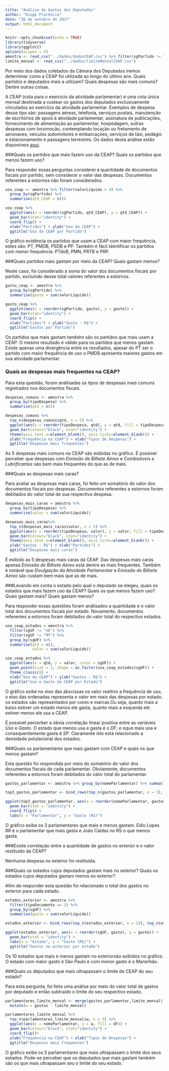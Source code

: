 ```yaml
---
title: "Análise de Gastos dos Deputados"
author: "Diogo Florêncio"
date: "26 de outubro de 2017"
output: html_document
---
```


```r
knitr::opts_chunk$set(echo = TRUE)
library(tidyverse)
library(ggplot2)
options(scipen = 4)
amostra <- read_csv("../dados/dadosCEAP.csv") %>% filter(sgPartido != "NA")
limite_mensal <- read_csv("../dados/limiteMensalCEAP.csv")
```
Por meio dos dados coletados da Câmara dos Deputados iremos determinar como a CEAP foi utilizada ao longo do último ano. Quais partidos e deputados mais a utilizam? Quais despesas são mais comuns? Dentre outras coisas.

A CEAP (cota para o exercício da atividade parlamentar) é uma cota única mensal destinada a custear os gastos dos deputados exclusivamente vinculados ao exercício da atividade parlamentar. Exemplos de despesa desse tipo são: passagens aéreas, telefonia, serviços postais, manutenção de escritórios de apoio à atividade parlamentar, assinatura de publicações, fornecimento de alimentação ao parlamentar, hospedagem, outras despesas com locomoção, contemplando locação ou fretamento de aeronaves, veículos automotores e embarcações, serviços de táxi, pedágio e estacionamento e passagens terrestres. Os dados desta análise estão disponíveis [aqui](https://instructure-uploads.s3.amazonaws.com/account_70000000000010/attachments/56674660/dadosCEAP.csv.zip?response-content-disposition=attachment%3B%20filename%3D%22dadosCEAP.csv.zip%22%3B%20filename%2A%3DUTF-8%27%27dadosCEAP.csv.zip&X-Amz-Algorithm=AWS4-HMAC-SHA256&X-Amz-Credential=AKIAJFNFXH2V2O7RPCAA%2F20171031%2Fus-east-1%2Fs3%2Faws4_request&X-Amz-Date=20171031T133839Z&X-Amz-Expires=86400&X-Amz-SignedHeaders=host&X-Amz-Signature=27666f57686790fe29da7e4191daa763f081963cb1ff4760eba1e9c3c29fdd02).

###Quais os partidos que mais fazem uso da CEAP? Quais os partidos que menos fazem uso?

Para responder essas perguntas considerei a quantidade de documentos fiscais por partido, sem considerar o valor das despesas. Documentos referentes a estornos não foram considerados.
```r
uso_ceap <- amostra %>% filter(valorLíquido > 0) %>%
  group_by(sgPartido) %>%
  summarise(qtd_CEAP = n()) 

uso_ceap %>% 
  ggplot(aes(x = reorder(sgPartido, qtd_CEAP), y = qtd_CEAP)) +  
  geom_bar(stat="identity") +
  coord_flip() +
  xlab("Partidos") + ylab("Uso da CEAP") +
  ggtitle("Uso da CEAP por Partido")
```

O gráfico evidência os partidos que usam a CEAP com maior frequência, estes são: PT, PMDB, PSDB e PP. Também é fácil identificar os partidos com menor frequência: PTdoB, PMN, PRTB e PRP.

###Quais partidos mais gastam por meio da CEAP? Quais gastam menos?

Neste caso, foi considerado a soma do valor dos documentos fiscais por partido, excluindo desse total valores referentes a estornos.
```r
gasto_ceap <- amostra %>% 
  group_by(sgPartido) %>% 
  summarise(gasto = sum(valorLíquido))

gasto_ceap %>% 
  ggplot(aes(x = reorder(sgPartido, gasto), y = gasto)) +  
  geom_bar(stat="identity") +
  coord_flip() +
  xlab("Partidos") + ylab("Gasto - R$") +
  ggtitle("Gastos por Partido")
```

Os partidos que mais gastam também são os partidos que mais usam a CEAP. O mesmo resultado é válido para os partidos que menos gastam. Existe apenas uma divergência entre os resultados, apesar do PT ser o partido com maior frequência de uso o PMDB apresenta maiores gastos em sua atividade parlamentar.  

### Quais as despesas mais frequentes na CEAP?

Para esta questão, foram análisadas os tipos de despesas mais comuns registrados nos documentos fiscais. 
```r
despesas_comuns <- amostra %>% 
  group_by(tipoDespesa) %>% 
  summarise(qtd = n())

despesas_comuns %>% 
  top_n(despesas_comuns$qtd, n = 5) %>% 
  ggplot(aes(x = reorder(tipoDespesa, qtd), y = qtd, fill = tipoDespesa)) +  
  geom_bar(colour="black", stat="identity") +
  theme(axis.text.x=element_blank(), axis.ticks=element_blank()) +
  ylab("Frequência na CEAP") + xlab("Tipos de Despesas") + 
  ggtitle("Despesas mais frequentes")
```

As 5 despesas mais comuns na CEAP são exibidas no gráfico. É possível perceber que despesas com *Emissão de Bilhete Aéreo* e *Combistíveis e Lubrificantes* são bem mais frequentes do que as de mais.

###Quais as despesas mais caras?

Para avaliar as despesas mais caras, foi feito um somatório do valor dos documentos fiscais por despesas. Documentos referentes a estornos foram debitados do valor total de sua respectiva despesa.
```r
despesas_mais_caras = amostra %>% 
  group_by(tipoDespesa) %>% 
  summarise(valor = sum(valorLíquido))

despesas_mais_caras%>% 
  top_n(despesas_mais_caras$valor, n = 5) %>% 
  ggplot(aes(x = reorder(tipoDespesa, valor), y = valor, fill = tipoDespesa)) +  
  geom_bar(colour="black", stat="identity") +
  theme(axis.text.x=element_blank(), axis.ticks=element_blank()) +
  ylab("Gastos - R$") + xlab("Partidos") + 
  ggtitle("Despesas mais caras")
```

É exibido as 5 despesas mais caras da CEAP. Das despesas mais caras apenas *Emissão de Bilhete Aéreo* está dentre as mais frequentes. Também é notável que *Divulgação da Atividade Parlamentar* e *Emissão de Bilhete Aéreo* são custam bem mais que as de mais.

###Levando em conta o estado pelo qual o deputado se elegeu, quais os estados que mais fazem uso da CEAP? Quais os que menos fazem uso? Quais gastam mais? Quais gastam menos?

Para responder essas questões foram análisados a quantidade e o valor total dos documentos fiscais por estado. Novamente, documentos referentes a estornos foram debitados do valor total do respectivo estados.
```r
uso_ceap_estados = amostra %>% 
  filter(sgUF != "SE") %>% 
  filter(sgUF != "MT") %>%
  group_by(sgUF) %>% 
  summarise(qtd = n(),
            valor = sum(valorLíquido))

uso_ceap_estados %>% 
  ggplot(aes(x = qtd, y = valor, color = sgUF)) +  
  geom_point(size = 3, shape = as.factor(uso_ceap_estados$sgUF)) + 
  theme_classic() +
  xlab("Uso da CEAP") + ylab("Gastos - R$") +
  ggtitle("Uso e Gasto da CEAP por Estado")
```

O gráfico exibe no eixo das abscissas os valor realtivo a frequência de uso, o eixo das ordenadas representa o valor em reais das despesas por estado. os estados são representados por cores e marcas.Ou seja, quanto mais a baixo estiver um estado menos ele gasta, quanto mais a esquerda ele estiver menos ele usa a CEAP.

É possível percerber a óbvia correlação linear positiva entre as variáveis *Uso* e *Gasto*. O estado que menos usa e gasta é o *DF*; e oque mais usa e consequentemente gasta é *SP*. Claramente isto está relacionado a densidade polulacional dos estados. 

###Quais os parlamentares que mais gastam com CEAP e quais os que menos gastam?

Esta questão foi respondida por meio do somatório do valor dos documentos fiscais de cada parlamentar. Obviamente, documentos referentes a estornos foram debitados do valor total do parlamentar.
```r
gastos_parlamentar <- amostra %>% group_by(nomeParlamentar) %>% summarise(UF = first(sgUF), gastos = sum(valorLíquido))

top3_gastos_parlamentar <- bind_rows(top_n(gastos_parlamentar, n = 3), top_n(gastos_parlamentar, n = -3))

ggplot(top3_gastos_parlamentar, aes(x = reorder(nomeParlamentar, gastos), y = gastos, fill = UF)) +
  geom_bar(stat = "identity") + 
  coord_flip() +
  labs(x = "Parlamentar", y = "Gasto (R$)")
```

O gráfico exibe os 3 parlamentares que mais e menos gastam. Edio Lopes RR é o parlamentar que mais gasta e João Caldas no RS o que menos gasta. 

###Existe correlação entre a quantidade de gastos no exterior e o valor restituído da CEAP? 

Nenhuma despesa no exterior foi restituída.

###Quais os estados cujos deputados gastam mais no exterior? Quais os estados cujos deputados gastam menos no exterior?

Afim de responder esta questão foi relacionado o total dos gastos no exterior para cada estado.
```r
estados_exterior <- amostra %>%
  filter(tipoDocumento == 2) %>%
  group_by(sgUF) %>%
  summarise(gasto = sum(valorLíquido))

estados_exterior <- bind_rows(top_n(estados_exterior, n = 10), top_n(estados_exterior, n = -10))

ggplot(estados_exterior, aes(x = reorder(sgUF, gasto), y = gasto)) +
  geom_bar(stat = "identity") + 
  labs(x = "Estado", y = "Gasto (R$)") +
  ggtitle("Gastos no exterior por estado")
```

Os 10 estados que mais e menos gastam no exteriorsão exibidos no gráfico. O estado com maior gasto é São Paulo e com menor gasto é o Maranhão.

###Quais os deputados que mais ultrapassam o limite de CEAP do seu estado?

Para esta pergunta, foi feita uma análise por meio do valor total de gastos por deputado e então subtraído o limite do seu respectivo estado.
```r
parlamentares_limite_mensal <- merge(gastos_parlamentar,limite_mensal) %>% 
  mutate(w = gastos - limite_mensal)

parlamentares_limite_mensal %>% 
  top_n(parlamentares_limite_mensal$w, n = 5) %>% 
  ggplot(aes(x = nomeParlamentar, y = w, fill = UF)) +  
  geom_bar(colour="black", stat="identity") +
  coord_flip()+
  ylab("Frequência na CEAP") + xlab("Tipos de Despesas") + 
  ggtitle("Despesas mais frequentes")
```

O gráfico exibe os 5 parlamentares que mais ultrapassam o limite dos seus estados. Pode-se perceber que os deputados que mais gastam também são os que mais ultrapassam seu o limite do seu estado.